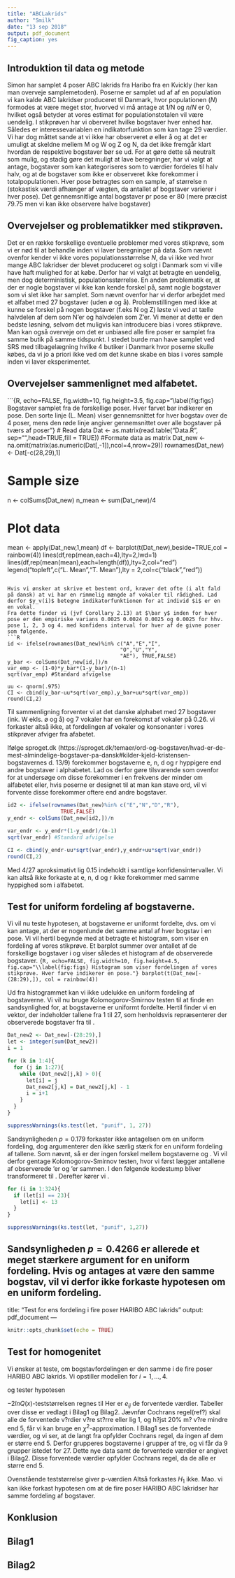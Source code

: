 ```yaml
---
title: "ABCLakrids"
author: "Smilk"
date: "13 sep 2018"
output: pdf_document
fig_caption: yes
---
```

## Introduktion til data og metode
Simon har samplet 4 poser ABC lakrids fra Haribo fra en Kvickly (her kan man overveje samplemetoden).
Poserne er samplet ud af af en population vi kan kalde ABC lakridser produceret til Danmark, hvor populationen ($N$) formodes at være meget stor, hvorved vi må antage at 1/N og $n/N$ er $0$, hvilket også betyder at vores estimat for populationstotalen vil være uendelig. 
I stikprøven har vi oberveret hvilke bogstaver hver enhed har. Således er interessevariablen en indikatorfunktion som kan tage 29 værdier.
Vi har dog måttet sande at vi ikke har observeret ø eller å og at det er umuligt at skeldne mellem M og W og Z og N, da det ikke fremgår klart hvordan de respektive bogstaver bør se ud. 
For at gøre dette så neutralt som mulig, og stadig gøre det muligt at lave beregninger, har vi valgt at antage, bogstaver som kan kategoriseres som to værdier fordeles til halv halv, og at de bogstaver som ikke er observeret ikke forekommer i totalpopulationen. 
Hver pose betragtes som en sample, af størrelse n (stokastisk værdi afhænger af vægten, da antallet af bogstaver varierer i hver pose). Det gennemsnitlige antal bogstaver pr pose er 80 (mere præcist $79.75$ men vi kan ikke observere halve bogstaver) 

## Overvejelser og problematikker med stikprøven.
Det er en række forskellige eventuelle problemer med vores stikprøve, som vi er nød til at behandle inden vi laver beregninger på data. Som nævnt ovenfor kender vi ikke vores populationsstørrelse $N$, da vi ikke ved hvor mange ABC lakridser der blevet produceret og solgt i Danmark som vi ville have haft mulighed for at købe. Derfor har vi valgt at betragte en uendelig, men dog deterministisk, populationsstørrelse. 
En anden problematik er, at der er nogle bogstaver vi ikke kan kende forskel på, samt nogle bogstaver som vi slet ikke har samplet. Som nævnt ovenfor har vi derfor arbejdet med et alfabet med 27 bogstaver (uden ø og å). Problemstillingen med ikke at kunne se forskel på nogen bogstaver (f.eks N og Z) løste vi ved at tælle halvdelen af dem som N'er og halvdelen som Z'er. Vi mener at dette er den bedste løsning, selvom det muligvis kan introducere bias i vores stikprøve. 
Man kan også overveje om det er unbiased alle fire poser er samplet fra samme butik på samme tidspunkt. I stedet burde man have samplet ved SRS med tilbagelægning hvilke 4 butiker i Danmark hvor poserne skulle købes, da vi jo a priori ikke ved om det kunne skabe en bias i vores sample inden vi laver eksperimentet. 

## Overvejelser sammenlignet med alfabetet.
```{R, echo=FALSE, fig.width=10, fig.height=3.5, fig.cap="\\label{fig:figs} Bogstaver samplet fra de forskellige poser. Hver farvet bar indikerer en pose. Den sorte linje (L. Mean) viser gennemsnittet for hver bogstav over de 4 poser, mens den røde linje angiver gennemsnittet over alle bogstaver på tværs af poser"}
# Read data
Dat <- as.matrix(read.table("Data.R", sep="",head=TRUE,fill = TRUE))
#Formate data as matrix
Dat_new <- na.omit(matrix(as.numeric(Dat[,-1]),ncol=4,nrow=29))
rownames(Dat_new) <- Dat[-c(28,29),1]

# Sample size
n <- colSums(Dat_new)
n_mean <- sum(Dat_new)/4

# Plot data
mean <- apply(Dat_new,1,mean)
df <- barplot(t(Dat_new),beside=TRUE,col = rainbow(4))
lines(df,rep(mean,each=4),lty=2,lwd=1)
lines(df,rep(mean(mean),each=length(df)),lty=2,col="red")
legend("topleft",c("L. Mean","T. Mean"),lty = 2,col=c("black","red"))
```

Hvis vi ønsker at skrive et bestemt ord, kræver det ofte (i alt fald på dansk) at vi har en rimmelig mængde af vokaler til rådighed. Lad derfor $y_v(i)$ betegne indikatorfunktionen for at individ $i$ er en en vokal.
Fra dette finder vi (jvf Corollary 2.13) at $\bar y$ inden for hver pose er den empiriske varians 0.0025 0.0024 0.0025 og 0.0025 for hhv. pose 1, 2, 3 og 4. med konfidens interval for hver af de givne poser som følgende.
```R
id <- ifelse(rownames(Dat_new)%in% c("A","E","I",
                                    "O","U","Y",
                                    "AE"), TRUE,FALSE)
y_bar <- colSums(Dat_new[id,])/n
var_emp <- (1-0)*y_bar*(1-y_bar)/(n-1)
sqrt(var_emp) #Standard afvigelse

uu <- qnorm(.975)
CI <- cbind(y_bar-uu*sqrt(var_emp),y_bar+uu*sqrt(var_emp))
round(CI,2)
```


Til sammenligning forventer vi at det danske alphabet med 27 bogstaver (ink. W ekls. ø og å) og 7 vokaler har en forekomst af vokaler på 0.26. vi forkaster altså ikke, at fordelingen af vokaler og konsonanter i vores stikprøver afviger fra afabetet.


Ifølge sproget.dk (https://sproget.dk/temaer/ord-og-bogstaver/hvad-er-de-mest-almindelige-bogstaver-pa-dansk#kilder-kjeld-kristensen-bogstavernes d. 13/9) forekommer bogstaverne e, n, d og r hyppigere end andre bogstaver i alphabetet. 
Lad os derfor gøre tilsvarende som ovenfor for at undersøge om disse forekommer i en frekvens der minder om alfabetet eller, hvis poserne er designet til at man kan stave ord, vil vi forvente disse forekommer oftere end andre bogstaver. 
```R
id2 <- ifelse(rownames(Dat_new)%in% c("E","N","D","R"), 
                 TRUE,FALSE)
y_endr <- colSums(Dat_new[id2,])/n

var_endr <- y_endr*(1-y_endr)/(n-1)
sqrt(var_endr) #Standard afvigelse

CI <- cbind(y_endr-uu*sqrt(var_endr),y_endr+uu*sqrt(var_endr))
round(CI,2)
```

Med 4/27 aproksimativt lig 0.15 indeholdt i samtlige konfidensintervaller. Vi kan altså ikke forkaste at e, n, d og r ikke forekommer med samme hyppighed som i alfabetet. 

## Test for uniform fordeling af bogstaverne.
Vi vil nu teste hypotesen, at bogstaverne er uniformt fordelte, dvs. om vi kan antage, at der er nogenlunde det samme antal af hver bogstav i en pose. Vi vil hertil begynde med at betragte et histogram, som viser en fordeling af vores stikprøve. Et barplot summer over antallet af de forskellige bogstaver i \texttt{Dat\_new} og viser således et histogram af de observerede bogstaver.
```{R, echo=FALSE, fig.width=10, fig.height=4.5, fig.cap="\\label{fig:figs} Histogram som viser fordelingen af vores stikprøve. Hver farve indikerer en pose."}
barplot(t(Dat_new[-(28:29),]), col = rainbow(4))
```

Ud fra histogrammet kan vi ikke udelukke en uniform fordeling af bogstaverne. Vi vil nu bruge Kolomogorov-Smirnov testen til at finde en sandsynlighed for, at bogstaverne er uniformt fordelte. Hertil finder vi en vektor, der indeholder tallene fra 1 til 27, som henholdsvis repræsenterer der observerede bogstaver fra \texttt{A} til \texttt{Æ}.
```R
Dat_new2 <- Dat_new[-(28:29),]
let <- integer(sum(Dat_new2))
i = 1

for (k in 1:4){
  for (j in 1:27){
    while (Dat_new2[j,k] > 0){
      let[i] = j
      Dat_new2[j,k] = Dat_new2[j,k] - 1
      i = i+1
    }
  }
}

suppressWarnings(ks.test(let, "punif", 1, 27))
```
Sandsynligheden $p = 0.179$ forkaster ikke antagelsen om en uniform fordeling, dog argumenterer den ikke særlig stærk for en uniform fordeling af tallene.\newline
Som nævnt, så er der ingen forskel mellem bogstaverne \texttt{M} og \texttt{W}. Vi vil derfor gentage Kolomogorov-Smirnov testen, hvor vi først lægger antallene af observerede \texttt{M}'er og \texttt{W}'er sammen. I den følgende kodestump bliver \texttt{W} transformeret til \texttt{M}. Derefter kører vi \texttt{ks.test}.
```R
for (i in 1:324){
  if (let[i] == 23){
    let[i] <- 13
  }
}

suppressWarnings(ks.test(let, "punif", 1,27))
```
Sandsynligheden $p = 0.4266$ er allerede et meget stærkere argument for en uniform fordeling. Hvis \texttt{M} og \texttt{W} antages at være den samme bogstav, vil vi derfor ikke forkaste hypotesen om en uniform fordeling.
---
title: "Test for ens fordeling i fire poser HARIBO ABC lakrids"
output: pdf_document
---

```r
knitr::opts_chunk$set(echo = TRUE)
```

## Test for homogenitet
Vi ønsker at teste, om bogstavfordelingen er den samme i de fire poser HARIBO ABC lakrids. Vi opstiller modellen
\begin{equation*}
M_0:X_i=(X_{i1},\ldots,X_{ij},\ldots,X_{i27}) \thicksim m(n_i,\pi)=m(n_i,(\pi_1,\ldots,\pi_{27})),
\end{equation*}
for $i=1,\ldots,4$.

og tester hypotesen
\begin{equation*}
H_1:\pi_1=\dots=\pi_4.
\end{equation*}

$-2lnQ(x)$-teststørrelsen regnes til 
\begin{equation*}
-2lnQ(x)=2*\sum^4_{i=1}\sum^{9}_{j=1}x_{ij}ln(\frac{x_{ij}}{e_{ij}})=18,509.
\end{equation*}
Her er $e_{ij}$ de forventede værdier. Tabeller over disse er vedlagt i Bilag1 og Bilag2. Jævnfør Cochrans regel(ref?) skal alle de forventede v?rdier v?re st?rre eller lig 1, og h?jst 20% m? v?re mindre end 5, får vi kan bruge en $\chi^2$-approximation. I Bilag1 ses de forventede værdier, og vi ser, at de langt fra opfylder Cochrans regel, da ingen af dem er større end 5. Derfor grupperes bogstaverne i grupper af tre, og vi får da 9 grupper istedet for 27. Dette nye data samt de forventede værdier er angivet i Bilag2. Disse forventede værdier opfylder Cochrans regel, da de alle er større end 5.   

Ovenstående teststørrelse giver p-værdien
\begin{equation*}
p_{obs}(x)=1-F_{\chi^2(4-1)(9-1)}(18,509)=0,778.
\end{equation*}
Altså forkastes $H_1$ ikke. Mao. vi kan ikke forkast hypotesen om at de fire poser HARIBO ABC lakridser har samme fordeling af bogstaver. 

## Konklusion

## Bilag1
\begin{center}
\includegraphics[width=8in]{C:/Users/Lina/Documents/Sampling/ForventedeVardierUdenInddeling.pdf}
\end{center}

## Bilag2
\begin{center}
\includegraphics[width=8in]{C:/Users/Lina/Documents/Sampling/GruperetDataOgForventedeVardier.pdf}
\end{center}

